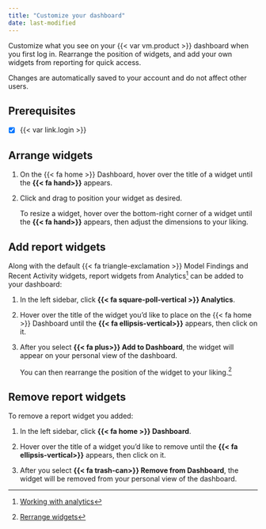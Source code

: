 ```yaml
---
title: "Customize your dashboard"
date: last-modified
---
```


Customize what you see on your {{< var vm.product >}} dashboard when you first log in.  Rearrange the position of widgets, and add your own widgets from reporting for quick access.

:::{.callout}
Changes are automatically saved to your account and do not affect other users.
:::

::: {.attn}

## Prerequisites

- [x] {{< var link.login >}}

:::

## Arrange widgets

1. On the {{< fa home >}} Dashboard, hover over the title of a widget until the **{{< fa hand>}}** appears. 

2. Click and drag to position your widget as desired.

    To resize a widget, hover over the bottom-right corner of a widget until the **{{< fa hand>}}** appears, then adjust the dimensions to your liking. 

## Add report widgets

Along with the default {{< fa triangle-exclamation >}} Model Findings and Recent Activity widgets, report widgets from Analytics[^1] can be added to your dashboard:

1. In the left sidebar, click **{{< fa square-poll-vertical >}} Analytics**.

2. Hover over the title of the widget you'd like to place on the {{< fa home >}} Dashboard until the **{{< fa ellipsis-vertical>}}** appears, then click on it.

3. After you select **{{< fa plus>}} Add to Dashboard**, the widget will appear on your personal view of the dashboard.

    You can then rearrange the position of the widget to your liking.[^2] 

## Remove report widgets

To remove a report widget you added: 

1. In the left sidebar, click **{{< fa home >}} Dashboard**.

2. Hover over the title of a widget you'd like to remove until the **{{< fa ellipsis-vertical>}}**  appears, then click on it. 

3. After you select **{{< fa trash-can>}} Remove from Dashboard**, the widget will be removed from your personal view of the dashboard.


<!-- FOOTNOTES -->

[^1]: [Working with analytics](/guide/reporting/working-with-analytics.qmd)

[^2]: [Rerrange widgets](#rearrange-widgets)



